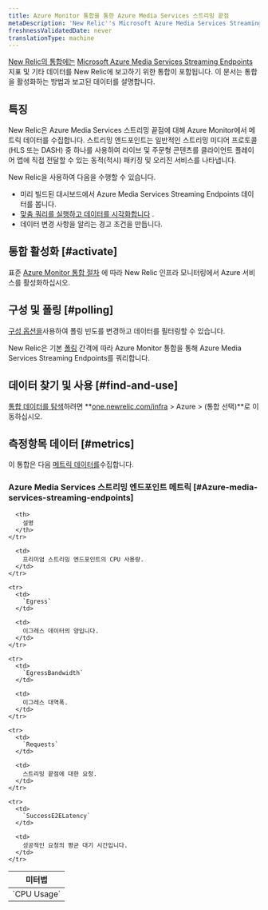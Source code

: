 ```yaml
---
title: Azure Monitor 통합을 통한 Azure Media Services 스트리밍 끝점
metaDescription: 'New Relic''s Microsoft Azure Media Services Streaming Endpoints integration: what data it reports and how to enable it.'
freshnessValidatedDate: never
translationType: machine
---
```


[New Relic의 통합에는](/docs/infrastructure/integrations-getting-started/getting-started/introduction-infrastructure-integrations) [Microsoft Azure Media Services Streaming Endpoints](https://learn.microsoft.com/en-us/azure/media-services/latest/stream-streaming-endpoint-concept) 지표 및 기타 데이터를 New Relic에 보고하기 위한 통합이 포함됩니다. 이 문서는 통합을 활성화하는 방법과 보고된 데이터를 설명합니다.

## 특징

New Relic은 Azure Media Services 스트리밍 끝점에 대해 Azure Monitor에서 메트릭 데이터를 수집합니다. 스트리밍 엔드포인트는 일반적인 스트리밍 미디어 프로토콜(HLS 또는 DASH) 중 하나를 사용하여 라이브 및 주문형 콘텐츠를 클라이언트 플레이어 앱에 직접 전달할 수 있는 동적(적시) 패키징 및 오리진 서비스를 나타냅니다.

New Relic을 사용하여 다음을 수행할 수 있습니다.

* 미리 빌드된 대시보드에서 Azure Media Services Streaming Endpoints 데이터를 봅니다.
* [맞춤 쿼리를 실행하고 데이터를 시각화합니다](/docs/infrastructure/integrations-getting-started/getting-started/use-integration-data-new-relic-insights) .
* 데이터 변경 사항을 알리는 경고 조건을 만듭니다.

## 통합 활성화 [#activate]

표준 [Azure Monitor 통합 절차](/docs/infrastructure/microsoft-azure-integrations/azure-integrations-list/azure-monitor) 에 따라 New Relic 인프라 모니터링에서 Azure 서비스를 활성화하십시오.

## 구성 및 폴링 [#polling]

[구성 옵션을](/docs/infrastructure/microsoft-azure-integrations/azure-integrations-list/azure-monitor/#settings)사용하여 폴링 빈도를 변경하고 데이터를 필터링할 수 있습니다.

New Relic은 기본 [폴링](/docs/infrastructure/microsoft-azure-integrations/azure-integrations-list/azure-monitor/#settings) 간격에 따라 Azure Monitor 통합을 통해 Azure Media Services Streaming Endpoints를 쿼리합니다.

## 데이터 찾기 및 사용 [#find-and-use]

[통합 데이터를 탐색](/docs/infrastructure/integrations/find-use-infrastructure-integration-data)하려면 **[one.newrelic.com/infra](https://one.newrelic.com/infra) > Azure > (통합 선택)**로 이동하십시오.

## 측정항목 데이터 [#metrics]

이 통합은 다음 [메트릭 데이터를](/docs/infrastructure/integrations-getting-started/getting-started/understand-integration-data-data-types#metric)수집합니다.

### Azure Media Services 스트리밍 엔드포인트 메트릭 [#Azure-media-services-streaming-endpoints]

<table>
  <thead>
    <tr>
      <th style={{ width: "300px" }}>
        미터법
      </th>

      <th>
        설명
      </th>
    </tr>
  </thead>

  <tbody>
    <tr>
      <td>
        `CPU Usage`
      </td>

      <td>
        프리미엄 스트리밍 엔드포인트의 CPU 사용량.
      </td>
    </tr>

    <tr>
      <td>
        `Egress`
      </td>

      <td>
        이그레스 데이터의 양입니다.
      </td>
    </tr>

    <tr>
      <td>
        `EgressBandwidth`
      </td>

      <td>
        이그레스 대역폭.
      </td>
    </tr>

    <tr>
      <td>
        `Requests`
      </td>

      <td>
        스트리밍 끝점에 대한 요청.
      </td>
    </tr>

    <tr>
      <td>
        `SuccessE2ELatency`
      </td>

      <td>
        성공적인 요청의 평균 대기 시간입니다.
      </td>
    </tr>
  </tbody>
</table>